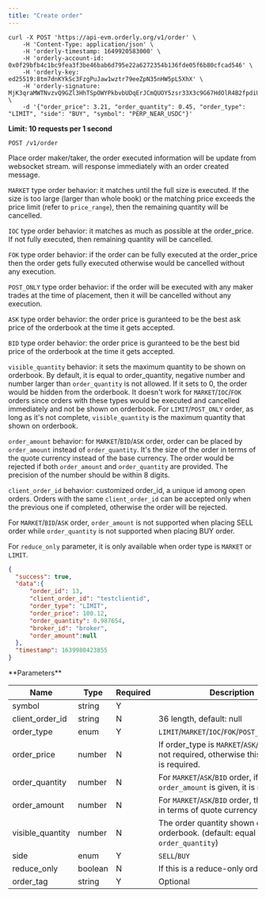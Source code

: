 ```yaml
---
title: "Create order"
---
```


<RequestExample>

```shell cURL
curl -X POST 'https://api-evm.orderly.org/v1/order' \
    -H 'Content-Type: application/json' \
    -H 'orderly-timestamp: 1649920583000' \
    -H 'orderly-account-id: 0x0f29bfb4c1bc9fea3f3be46bab6d795e22a6272354b136fde05f6b80cfcad546' \
    -H 'orderly-key: ed25519:8tm7dnKYkSc3FzgPuJaw1wztr79eeZpN35nHW5pL5XhX' \
    -H 'orderly-signature: MjK3qraMWTNvzvQ9GZl3HhTSpOWYPkbvbUDqErJCmQUOY5zsr33X3c9G67HdOlR4B2fpdiUXjEABDVSQ97LMBg==' \
    -d '{"order_price": 3.21, "order_quantity": 0.45, "order_type": "LIMIT", "side": "BUY", "symbol": "PERP_NEAR_USDC"}'
```
</RequestExample>

**Limit: 10 requests per 1 second**

`POST /v1/order`

Place order maker/taker, the order executed information will be update from websocket stream.
will response immediately with an order created message.

`MARKET` type order behavior: it matches until the full size is executed. If the size is too large (larger than whole book) or the matching price exceeds the price limit (refer to `price_range`), then the remaining quantity will be cancelled.

`IOC` type order behavior: it matches as much as possible at the order_price. If not fully executed, then remaining quantity will be cancelled.

`FOK` type order behavior: if the order can be fully executed at the order_price then the order gets fully executed otherwise would be cancelled without any execution.

`POST_ONLY` type order behavior: if the order will be executed with any maker trades at the time of placement, then it will be cancelled without any execution.

`ASK` type order behavior: the order price is guranteed to be the best ask price of the orderbook at the time it gets accepted.

`BID` type order behavior: the order price is guranteed to be the best bid price of the orderbook at the time it gets accepted.

`visible_quantity` behavior: it sets the maximum quantity to be shown on orderbook. By default, it is equal to order_quantity, negative number and number larger than `order_quantity` is not allowed. If it sets to 0, the order would be hidden from the orderbook. It doesn't work for `MARKET`/`IOC`/`FOK` orders since orders with these types would be executed and cancelled immediately and not be shown on orderbook. For `LIMIT`/`POST_ONLY` order, as long as it's not complete, `visible_quantity` is the maximum quantity that shown on orderbook.

`order_amount` behavior: for `MARKET`/`BID`/`ASK` order, order can be placed by `order_amount` instead of `order_quantity`. It's the size of the order in terms of the quote currency instead of the base currency. The order would be rejected if  both `order_amount` and `order_quantity` are provided. The precision of the number should be within 8 digits.

`client_order_id` behavior: customized order_id, a unique id among open orders. Orders with the same `client_order_id` can be accepted only when the previous one if completed, otherwise the order will be rejected.

For `MARKET`/`BID`/`ASK` order, `order_amount` is not supported when placing SELL order while `order_quantity` is not supported when placing BUY order.

For `reduce_only` parameter, it is only available when order type is `MARKET` or `LIMIT`.

<ResponseExample>

```json Response
{
  "success": true,
  "data":{
      "order_id": 13,
      "client_order_id": "testclientid",
      "order_type": "LIMIT",
      "order_price": 100.12,
      "order_quantity": 0.987654,
      "broker_id": "broker",
      "order_amount":null
  },
  "timestamp": 1639980423855
}
```
</ResponseExample>
**Parameters**

| Name             | Type    | Required | Description                                                                                        |
|------------------|---------|----------|----------------------------------------------------------------------------------------------------|
| symbol           | string  | Y        |                                                                                                    |
| client_order_id  | string  | N        | 36 length, default: null                                                                           |
| order_type       | enum    | Y        | `LIMIT`/`MARKET`/`IOC`/`FOK`/`POST_ONLY`/`ASK`/`BID`                                               |
| order_price      | number  | N        | If order_type is `MARKET`/`ASK`/`BID`, then is not required, otherwise this parameter is required. |
| order_quantity   | number  | N        | For `MARKET`/`ASK`/`BID` order, if `order_amount` is given, it is not required.                    |
| order_amount     | number  | N        | For `MARKET`/`ASK`/`BID` order, the order size in terms of quote currency                          |
| visible_quantity | number  | N        | The order quantity shown on orderbook. (default: equal to `order_quantity`)                        |
| side             | enum    | Y        | `SELL`/`BUY`                                                                                       |
| reduce_only      | boolean | N        | If this is a reduce-only order                                                                     |
| order_tag        | string  | Y        | Optional                                                                          |

